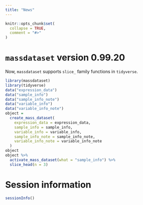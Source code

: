 ```yaml
---
title: "News"
---
```


```r
knitr::opts_chunk$set(
  collapse = TRUE,
  comment = "#>"
)
```

# `massdataset` version 0.99.20

Now, `massdataset` supports `slice_` family functions in `tidyverse`.

```r
library(massdataset)
library(tidyverse)
data("expression_data")
data("sample_info")
data("sample_info_note")
data("variable_info")
data("variable_info_note")
object =
  create_mass_dataset(
    expression_data = expression_data,
    sample_info = sample_info,
    variable_info = variable_info,
    sample_info_note = sample_info_note,
    variable_info_note = variable_info_note
  )
object
object %>% 
  activate_mass_dataset(what = "sample_info") %>% 
  slice_head(n = 3)
```


# **Session information**

```r
sessionInfo()
```